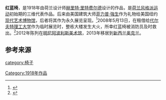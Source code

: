 {{infobox furniture
| name      = 紅藍椅
| image     = RietveldChairRendered.jpg
| designer  = [[赫里特·里特费尔德|赫里特·里特费尔德]]
| date      = 1918
| materials = [[漆木|漆木]]
| style     = [[荷兰风格派运动|荷兰风格派运动]]
| sold_by   = 
| height    = {{convert|88|cm|abbr=on}}
| width     = {{convert|66|cm|abbr=on}}
| depth     = {{convert|83|cm|abbr=on}}
}}
'''红蓝椅'''，是1918年由荷兰设计师[[赫里特·里特费尔德|赫里特·里特费尔德]]设计的作品，是[[荷兰风格派运动|荷兰风格派运动]]初始期的三维代表作品。后来由美国建筑大师[[菲力普·強生|菲力普·強生]]作为礼物给美国纽约[[现代艺术博物馆|现代艺术博物馆]]，后者将其作为永久展览呈现。<ref>{{Cite web |url=http://www.moma.org/collection/works/4044 |title=展览说明 |access-date=2016-06-18 |archive-date=2021-04-11 |archive-url=https://web.archive.org/web/20210411081750/https://www.moma.org/collection/works/4044 |dead-url=no }}</ref>2008年5月13日，在租借给[[代尔夫特理工大学|代尔夫特理工大学]]作为临时展览时，整栋大楼发生大火，所幸红蓝椅被消防员及时救出。<ref>{{Cite web |url=http://www.dutchnews.nl/news/archives/2008/05/minister_visits_scene_of_delft |title=荷兰新闻 |access-date=2016-06-18 |archive-date=2017-11-09 |archive-url=https://web.archive.org/web/20171109013202/http://www.dutchnews.nl/news/archives/2008/05/minister_visits_scene_of_delft/ |dead-url=no }}</ref>2012年陈列在[[明尼阿波利斯美术馆|明尼阿波利斯美术馆]]，2013年移居到[[新西兰|新西兰]][[奥克兰|奥克兰]]。

== 参考来源 ==
{{Reflist}}

[[category:椅子|category:椅子]]
[[Category:1918年作品|Category:1918年作品]]